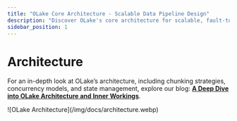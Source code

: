 ```yaml
---
title: "OLake Core Architecture - Scalable Data Pipeline Design"
description: "Discover OLake's core architecture for scalable, fault-tolerant data pipelines. Learn about modular components, streaming, and real-time replication."
sidebar_position: 1
---
```


# Architecture

For an in-depth look at OLake’s architecture, including chunking strategies, concurrency models, and state management, explore our blog: [**A Deep Dive into OLake Architecture and Inner Workings**](/blog/olake-architecture-deep-dive).

<div className="w-full lg:w-[80%] mx-auto">
![OLake Architecture](/img/docs/architecture.webp)
</div>
